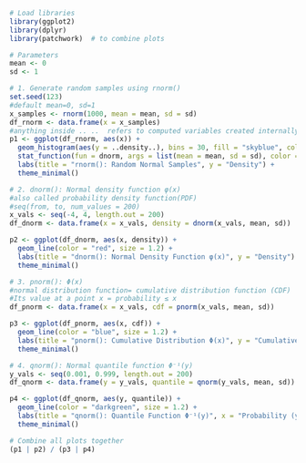 ```r
# Load libraries
library(ggplot2)
library(dplyr)
library(patchwork)  # to combine plots

# Parameters
mean <- 0
sd <- 1

# 1. Generate random samples using rnorm()
set.seed(123)
#default mean=0, sd=1
x_samples <- rnorm(1000, mean = mean, sd = sd)
df_rnorm <- data.frame(x = x_samples)
#anything inside .. ..  refers to computed variables created internally by a statistical transformation (stat).
p1 <- ggplot(df_rnorm, aes(x)) +
  geom_histogram(aes(y = ..density..), bins = 30, fill = "skyblue", color = "white") +
  stat_function(fun = dnorm, args = list(mean = mean, sd = sd), color = "red", size = 1) +
  labs(title = "rnorm(): Random Normal Samples", y = "Density") +
  theme_minimal()

# 2. dnorm(): Normal density function φ(x)
#also called probability density function(PDF)
#seq(from, to, num_values = 200)
x_vals <- seq(-4, 4, length.out = 200)
df_dnorm <- data.frame(x = x_vals, density = dnorm(x_vals, mean, sd))

p2 <- ggplot(df_dnorm, aes(x, density)) +
  geom_line(color = "red", size = 1.2) +
  labs(title = "dnorm(): Normal Density Function φ(x)", y = "Density") +
  theme_minimal()

# 3. pnorm(): Φ(x)
#normal distribution function= cumulative distribution function (CDF) 
#Its value at a point x = probability ≤ x
df_pnorm <- data.frame(x = x_vals, cdf = pnorm(x_vals, mean, sd))

p3 <- ggplot(df_pnorm, aes(x, cdf)) +
  geom_line(color = "blue", size = 1.2) +
  labs(title = "pnorm(): Cumulative Distribution Φ(x)", y = "Cumulative Probability") +
  theme_minimal()

# 4. qnorm(): Normal quantile function Φ⁻¹(y)
y_vals <- seq(0.001, 0.999, length.out = 200)
df_qnorm <- data.frame(y = y_vals, quantile = qnorm(y_vals, mean, sd))

p4 <- ggplot(df_qnorm, aes(y, quantile)) +
  geom_line(color = "darkgreen", size = 1.2) +
  labs(title = "qnorm(): Quantile Function Φ⁻¹(y)", x = "Probability (y)", y = "Quantile") +
  theme_minimal()

# Combine all plots together
(p1 | p2) / (p3 | p4)

```

